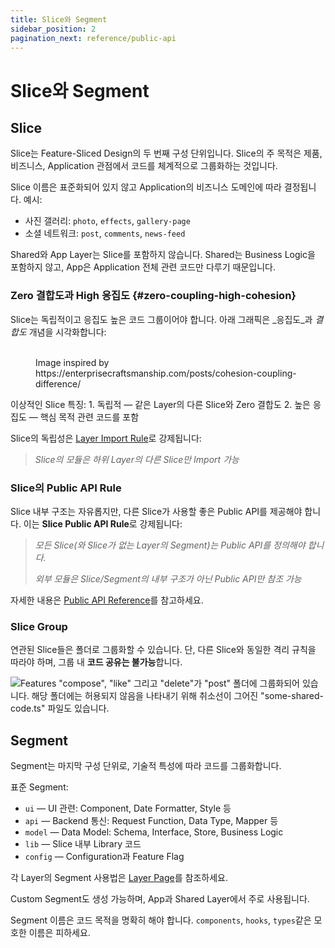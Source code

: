 ```yaml
---
title: Slice와 Segment
sidebar_position: 2
pagination_next: reference/public-api
---
```



# Slice와 Segment

## Slice

Slice는 Feature-Sliced Design의 두 번째 구성 단위입니다. Slice의 주 목적은 제품, 비즈니스, Application 관점에서 코드를 체계적으로 그룹화하는 것입니다.

Slice 이름은 표준화되어 있지 않고 Application의 비즈니스 도메인에 따라 결정됩니다. 예시:
- 사진 갤러리: `photo`, `effects`, `gallery-page`
- 소셜 네트워크: `post`, `comments`, `news-feed`

Shared와 App Layer는 Slice를 포함하지 않습니다. Shared는 Business Logic을 포함하지 않고, App은 Application 전체 관련 코드만 다루기 때문입니다.

### Zero 결합도과 High 응집도 {#zero-coupling-high-cohesion}

Slice는 독립적이고 응집도 높은 코드 그룹이어야 합니다. 아래 그래픽은 _응집도_과 _결합도_ 개념을 시각화합니다:

<figure>
    <img src={useBaseUrl("/img/coupling-cohesion-light.svg#light-mode-only")} alt="" />
    <img src={useBaseUrl("/img/coupling-cohesion-dark.svg#dark-mode-only")} alt="" />
    <figcaption>
        Image inspired by https://enterprisecraftsmanship.com/posts/cohesion-coupling-difference/
    </figcaption>
</figure>

이상적인 Slice 특징:
    1. 독립적 — 같은 Layer의 다른 Slice와 Zero 결합도
    2. 높은 응집도 — 핵심 목적 관련 코드를 포함

Slice의 독립성은 [Layer Import Rule][layers--import-rule]로 강제됩니다:

> _Slice의 모듈은 하위 Layer의 다른 Slice만 Import 가능_

### Slice의 Public API Rule

Slice 내부 구조는 자유롭지만, 다른 Slice가 사용할 좋은 Public API를 제공해야 합니다. 이는 **Slice Public API Rule**로 강제됩니다:

> _모든 Slice(와 Slice가 없는 Layer의 Segment)는 Public API를 정의해야 합니다._
>
> _외부 모듈은 Slice/Segment의 내부 구조가 아닌 Public API만 참조 가능_

자세한 내용은 [Public API Reference][ref-public-api]를 참고하세요.

### Slice Group

연관된 Slice들은 폴더로 그룹화할 수 있습니다. 단, 다른 Slice와 동일한 격리 규칙을 따라야 하며, 그룹 내 **코드 공유는 불가능**합니다.

![Features "compose", "like" 그리고 "delete"가 "post" 폴더에 그룹화되어 있습니다. 해당 폴더에는 허용되지 않음을 나타내기 위해 취소선이 그어진 "some-shared-code.ts" 파일도 있습니다.](/img/graphic-nested-slices.svg)

## Segment

Segment는 마지막 구성 단위로, 기술적 특성에 따라 코드를 그룹화합니다.

표준 Segment:

- `ui` — UI 관련: Component, Date Formatter, Style 등
- `api` — Backend 통신: Request Function, Data Type, Mapper 등
- `model` — Data Model: Schema, Interface, Store, Business Logic
- `lib` — Slice 내부 Library 코드
- `config` — Configuration과 Feature Flag

각 Layer의 Segment 사용법은 [Layer Page][layers--layer-definitions]를 참조하세요.

Custom Segment도 생성 가능하며, App과 Shared Layer에서 주로 사용됩니다.

Segment 이름은 코드 목적을 명확히 해야 합니다. `components`, `hooks`, `types`같은 모호한 이름은 피하세요.

[layers--layer-definitions]: /docs/reference/layers#layer-definitions
[layers--import-rule]: /docs/reference/layers#import-rule-on-layers
[ref-public-api]: /docs/reference/public-api
